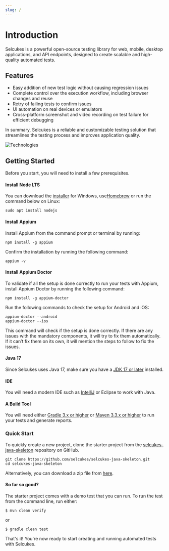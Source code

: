 ```yaml
---
slug: /
---
```



# Introduction

Selcukes is a powerful open-source testing library for web, mobile, desktop applications, and API endpoints, designed to create scalable and high-quality automated tests.

## Features
- Easy addition of new test logic without causing regression issues
- Complete control over the execution workflow, including browser changes and reuse
- Retry of failing tests to confirm issues
- UI automation on real devices or emulators
- Cross-platform screenshot and video recording on test failure for efficient debugging

In summary, Selcukes is a reliable and customizable testing solution that streamlines the testing process and improves application quality.

![Technologies](@site/static/img/techs-used.png)

## Getting Started

Before you start, you will need to install a few prerequisites.

#### Install Node LTS
You can download the [installer](https://nodejs.org/en/) for Windows, use[Homebrew](https://brew.sh/) or run the command below on Linux:
```shell
sudo apt install nodejs
```

#### Install Appium
Install Appium from the command prompt or terminal by running:
```shell
npm install -g appium
```
Confirm the installation by running the following command:
```shell
appium -v
```
#### Install Appium Doctor
To validate if all the setup is done correctly to run your tests with Appium, install Appium Doctor by running the following command:
```shell
npm install -g appium-doctor
```
Run the following commands to check the setup for Android and iOS:
```shell
appium-doctor --android
appium-doctor --ios
 ```
 This command will check if the setup is done correctly. If there are any issues with the mandatory components, it will try to fix them automatically. If it can’t fix them on its own, it will mention the steps to follow to fix the issues.
 
#### Java 17

Since Selcukes uses Java 17, make sure you have a [JDK 17 or later](http://www.oracle.com/technetwork/java/javase/downloads/index.html) installed.

#### IDE
You will need a modern IDE such as [IntelliJ](https://www.jetbrains.com/idea/download) or Eclipse to work with Java.

#### A Build Tool
You will need either [Gradle 3.x or higher](http://www.gradle.org/downloads) or [Maven 3.3.x or higher](https://maven.apache.org/download.cgi) to run your tests and generate reports.

### Quick Start
To quickly create a new project, clone the starter project from the [selcukes-java-skeleton](https://github.com/selcukes/selcukes-java-skeleton) repository on GitHub.
```shell
git clone https://github.com/selcukes/selcukes-java-skeleton.git
cd selcukes-java-skeleton
```
Alternatively, you can download a zip file from [here](https://github.com/selcukes/selcukes-java-skeleton/archive/master.zip).

#### So far so good?

The starter project comes with a demo test that you can run.
To run the test from the command line, run either:

```shell
$ mvn clean verify
```

or

```shell
$ gradle clean test
```
That's it! You're now ready to start creating and running automated tests with Selcukes.
